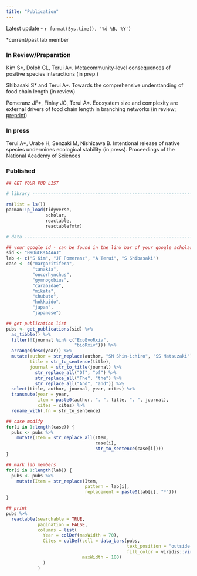```yaml
---
title: "Publication"
---
```


Latest update - `r format(Sys.time(), '%d %B, %Y')`

\*current/past lab member

### In Review/Preparation

Kim S\*, Dolph CL, Terui A\*. Metacommunity-level consequences of positive species interactions (in prep.)

Shibasaki S\* and Terui A\*. Towards the comprehensive understanding of food chain length (in review)

Pomeranz JF\*, Finlay JC, Terui A\*. Ecosystem size and complexity are external drivers of food chain length in branching networks (in review; [preprint](https://ecoevorxiv.org/3h2rd/))

### In press

Terui A\*, Urabe H, Senzaki M, Nishizawa B. Intentional release of native species undermines ecological stability (in press). Proceedings of the National Academy of Sciences

### Published

```r
## GET YOUR PUB LIST

# library -----------------------------------------------------------------

rm(list = ls())
pacman::p_load(tidyverse,
               scholar,
               reactable,
               reactablefmtr)

# data --------------------------------------------------------------------

## your google id - can be found in the link bar of your google scholar page
sid <- "H9OuCKsAAAAJ"
lab <- c("S Kim", "JF Pomeranz", "A Terui", "S Shibasaki")
case <- c("margaritifera",
          "tanakia",
          "oncorhynchus",
          "gymnogobius",
          "carabidae",
          "mikata",
          "shubuto",
          "hokkaido",
          "japan",
          "japanese")

## get publication list
pubs <- get_publications(sid) %>% 
  as_tibble() %>% 
  filter(!(journal %in% c("EcoEvoRxiv",
                          "bioRxiv"))) %>% 
  arrange(desc(year)) %>% 
  mutate(author = str_replace(author, "SM Shin-ichiro", "SS Matsuzaki"),
         title = str_to_sentence(title),
         journal = str_to_title(journal) %>% 
           str_replace_all("Of", "of") %>% 
           str_replace_all("The", "the") %>% 
           str_replace_all("And", "and")) %>%
  select(title, author, journal, year, cites) %>%
  transmute(year = year,
            item = paste0(author, ". ", title, ". ", journal),
            cites = cites) %>% 
  rename_with(.fn = str_to_sentence)

## case modify
for(i in 1:length(case)) {
  pubs <- pubs %>% 
    mutate(Item = str_replace_all(Item, 
                                  case[i],
                                  str_to_sentence(case[i])))
}

## mark lab members
for(i in 1:length(lab)) {
  pubs <- pubs %>%
    mutate(Item = str_replace(Item,
                              pattern = lab[i],
                              replacement = paste0(lab[i], "*")))
}

## print
pubs %>% 
  reactable(searchable = TRUE,
            pagination = FALSE,
            columns = list(
              Year = colDef(maxWidth = 70),
              Cites = colDef(cell = data_bars(pubs,
                                              text_position = "outside-base",
                                              fill_color = viridis::viridis(5)),
                             maxWidth = 100)
              )
            )
```
